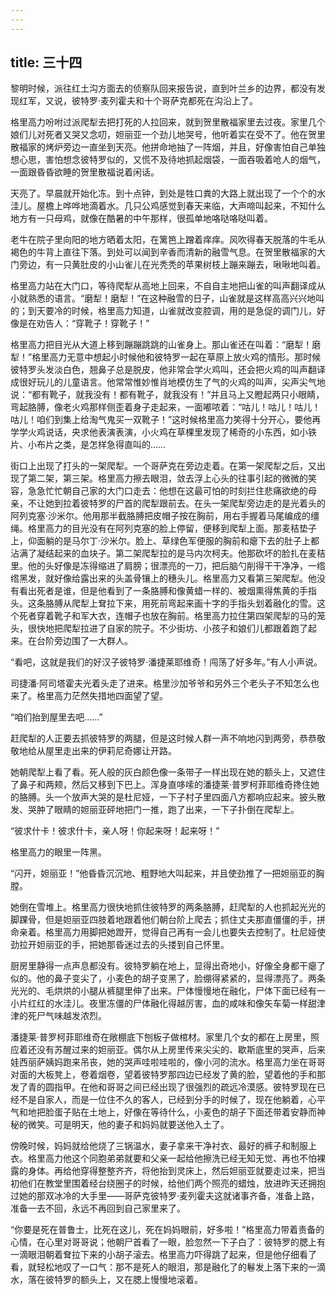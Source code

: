 ```yaml
---
---
---
```

title: 三十四
---




黎明时候，派往红土沟方面去的侦察队回来报告说，直到叶兰乡的边界，都没有发现红军，又说，彼特罗·麦列霍夫和十个哥萨克都死在沟沿上了。

格里高力吩咐过派爬犁去把打死的人拉回来，就到贺里散福家里去过夜。家里几个娘们儿对死者又哭又念叨，妲丽亚一个劲儿地哭号，他听着实在受不了。他在贺里散福家的烤炉旁边一直坐到天亮。他拼命地抽了一阵烟，并且，好像害怕自己单独想心思，害怕想念彼特罗似的，又慌不及待地抓起烟袋，一面吞吸着呛人的烟气，一面跟昏昏欲睡的贺里散福说着闲话。

天亮了。早晨就开始化冻。到十点钟，到处是牲口粪的大路上就出现了一个个的水洼儿。屋檐上哗哗地滴着水。几只公鸡感觉到春天来临，大声啼叫起来，不知什么地方有一只母鸡，就像在酷暑的中午那样，很孤单地咯哒咯哒叫着。

老牛在院子里向阳的地方晒着太阳，在篱笆上蹭着痒痒。风吹得春天脱落的牛毛从褐色的牛背上直往下落。到处可以闻到辛香而清新的融雪气息。在贺里散福家的大门旁边，有一只黄肚皮的小山雀儿在光秃秃的苹果树枝上蹦来蹦去，啾啾地叫着。

格里高力站在大门口，等待爬犁从高地上回来，不自自主地把山雀的叫声翻译成从小就熟悉的语言。“磨犁！磨犁！”在这种融雪的日子，山雀就是这样高高兴兴地叫的；到天要冷的时候，格里高力知道，山雀就改变腔调，用的是急促的调门儿，好像是在劝告人：“穿靴子！穿靴子！”

格里高力把目光从大道上移到蹦蹦跳跳的山雀身上。那山雀还在叫着：“磨犁！磨犁！”格里高力无意中想起小时候他和彼特罗一起在草原上放火鸡的情形。那时候彼特罗头发淡白色，翘鼻子总是脱皮，他非常会学火鸡叫，还会把火鸡的叫声翻译成很好玩儿的儿童语言。他常常惟妙惟肖地模仿生了气的火鸡的叫声，尖声尖气地说：“都有靴子，就我没有！都有靴子，就我没有！”并且马上又瞪起两只小眼睛，弯起胳膊，像老火鸡那样侧歪着身子走起来，一面嘟哝着：“咕儿！咕儿！咕儿！咕儿！咱们到集上给淘气鬼买一双靴子！”这时候格里高力笑得十分开心，要他再学学火鸡说话，央求他表演表演，小火鸡在草棵里发现了稀奇的小东西，如小铁片、小布片之类，是怎样急得直叫的……

街口上出现了打头的一架爬犁。一个哥萨克在旁边走着。在第一架爬犁之后，又出现了第二架，第三架。格里高力擦去眼泪，敛去浮上心头的往事引起的微微的笑容，急急忙忙朝自己家的大门口走去：他想在这最可怕的时刻拦住悲痛欲绝的母亲，不让她到拉着彼特罗的尸首的爬犁跟前去。在头一架爬犁旁边走的是光着头的阿列克塞·沙米尔。他用那半截胳膊把皮帽子按在胸前，用右手握着马尾编成的缰绳。格里高力的目光没有在阿列克塞的脸上停留，便移到爬犁上面。那麦秸垫子上，仰面躺的是马尔丁·沙米尔。脸上、草绿色军便服的胸前和瘪下去的肚子上都沾满了凝结起来的血块子。第二架爬犁拉的是马内次柯夫。他那砍坏的脸扎在麦秸里。他的头好像是冻得缩进了肩膀；很漂亮的一刀，把后脑勺削得干干净净，一绺绺黑发，就好像给露出来的头盖骨镶上的穗头儿。格里高力又看第三架爬犁。他没有看出死者是谁，但是他看到了一条胳膊和像黄蜡一样的、被烟熏得焦黄的手指头。这条胳膊从爬犁上耷拉下来，用死前弯起来画十字的手指头划着融化的雪。这个死者穿着靴子和军大衣，连帽子也放在胸前。格里高力拉住第四架爬犁的马的笼头，很快地把爬犁拉进了自家的院子。不少街坊、小孩子和娘们儿都跟着跑了起来。在台阶旁边围了一大群人。

“看吧，这就是我们的好汉子彼特罗·潘捷莱耶维奇！闯荡了好多年。”有人小声说。

司捷潘·阿司塔霍夫光着头走了进来。格里沙加爷爷和另外三个老头子不知怎么也来了。格里高力茫然失措地四面望了望。

“咱们抬到屋里去吧……”

赶爬犁的人正要去抓彼特罗的两腿，但是这时候人群一声不响地闪到两旁，恭恭敬敬地给从屋里走出来的伊莉尼奇娜让开路。

她朝爬犁上看了看。死人般的灰白颜色像一条带子一样出现在她的额头上，又遮住了鼻子和两颊，然后又移到下巴上。浑身直哆嗦的潘捷莱·普罗柯菲耶维奇搀住她的胳膊。头一个放声大哭的是杜尼娅，一下子村子里四面八方都响应起来。披头散发、哭肿了眼睛的妲丽亚砰地把门一推，跑了出来，一下子扑倒在爬犁上。

“彼求什卡！彼求什卡，亲人呀！你起来呀！起来呀！”

格里高力的眼里一阵黑。

“闪开，妲丽亚！”他昏昏沉沉地、粗野地大叫起来，并且使劲推了一把妲丽亚的胸膛。

她倒在雪堆上。格里高力很快地抓住彼特罗的两条胳膊，赶爬犁的人也抓起光光的脚踝骨，但是妲丽亚四肢着地跟着他们朝台阶上爬去；抓住丈夫那直僵僵的手，拼命亲着。格里高力用脚把她蹬开，觉得自己再有一会儿也要失去控制了。杜尼娅使劲拉开妲丽亚的手，把她那昏迷过去的头搂到自己怀里。

厨房里静得一点声息都没有。彼特罗躺在地上，显得出奇地小，好像全身都干瘪了似的。他的鼻子变尖了，小麦色的胡子变黑了，脸绷得紧紧的，显得漂亮了。两条光光的、毛烘烘的小腿从裤腿里伸了出来。尸体慢慢地在融化，尸体下面已经有一小片红红的水洼儿。夜里冻僵的尸体融化得越厉害，血的咸味和像矢车菊一样甜津津的死尸气味越发浓烈。

潘捷莱·普罗柯菲耶维奇在敞棚底下刨板子做棺材。家里几个女的都在上房里，照应着还没有苏醒过来的妲丽亚。偶尔从上房里传来尖尖的、歇斯底里的哭声，后来娃西丽萨姨妈跑来吊丧，她的哭声哇啦哇啦的，像小河的流水。格里高力坐在哥哥对面的大板凳上，卷着烟卷，望着彼特罗那四边已经发了黄的脸，望着他的手和那发了青的圆指甲。在他和哥哥之间已经出现了很强烈的疏远冷漠感。彼特罗现在已经不是自家人，而是一位住不久的客人，已经到分手的时候了，现在他躺着，心平气和地把脸蛋子贴在土地上，好像在等待什么，小麦色的胡子下面还带着安静而神秘的微笑。可是明天，他的妻子和妈妈就要送他入土了。

傍晚时候，妈妈就给他烧了三锅温水，妻子拿来干净衬衣、最好的裤子和制服上衣。格里高力他这个同胞弟弟就要和父亲一起给他擦洗已经无知无觉、再也不怕裸露的身体。再给他穿得整整齐齐，将他抬到灵床上，然后妲丽亚就要走过来，把当初他们在教堂里围着经台绕圈子的时候，给他们两个照亮的蜡烛，放进昨天还拥抱过她的那双冰冷的大手里——哥萨克彼特罗·麦列霍夫这就诸事齐备，准备上路，准备一去不回，永远不再回到自己家里来了。

“你要是死在普鲁士，比死在这儿，死在妈妈眼前，好多啦！”格里高力带着责备的心情，在心里对哥哥说；他朝尸首看了一眼，脸忽然一下子白了：彼特罗的腮上有一滴眼泪朝着耷拉下来的小胡子滚去。格里高力吓得跳了起来，但是他仔细看了看，就轻松地叹了一口气：那不是死人的眼泪，那是融化了的鬈发上落下来的一滴水，落在彼特罗的额头上，又在腮上慢慢地滚着。